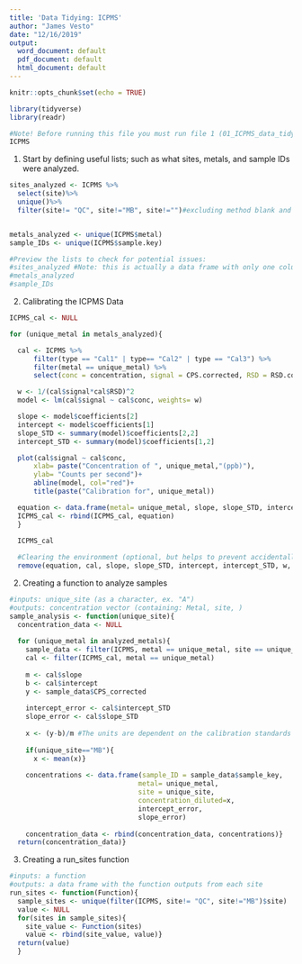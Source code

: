 ```yaml
---
title: 'Data Tidying: ICPMS'
author: "James Vesto"
date: "12/16/2019"
output:
  word_document: default
  pdf_document: default
  html_document: default
---
```


```r

knitr::opts_chunk$set(echo = TRUE)

library(tidyverse)
library(readr)
```

```r
#Note! Before running this file you must run file 1 (01_ICPMS_data_tidying.Rmd)
ICPMS
```

1) Start by defining useful lists; such as what sites, metals, and sample IDs were analyzed.

```r
sites_analyzed <- ICPMS %>% 
  select(site)%>%
  unique()%>%
  filter(site!= "QC", site!="MB", site!="")#excluding method blank and quality control from the list of sites


metals_analyzed <- unique(ICPMS$metal)
sample_IDs <- unique(ICPMS$sample.key)

#Preview the lists to check for potential issues:
#sites_analyzed #Note: this is actually a data frame with only one column!
#metals_analyzed
#sample_IDs
```

2) Calibrating the ICPMS Data

```r

ICPMS_cal <- NULL

for (unique_metal in metals_analyzed){

  cal <- ICPMS %>% 
      filter(type == "Cal1" | type== "Cal2" | type == "Cal3") %>% 
      filter(metal == unique_metal) %>%
      select(conc = concentration, signal = CPS.corrected, RSD = RSD.corrected) #(Kg/mL)

  w <- 1/(cal$signal*cal$RSD)^2 
  model <- lm(cal$signal ~ cal$conc, weights= w)

  slope <- model$coefficients[2]
  intercept <- model$coefficients[1]
  slope_STD <- summary(model)$coefficients[2,2]
  intercept_STD <- summary(model)$coefficients[1,2]

  plot(cal$signal ~ cal$conc,
      xlab= paste("Concentration of ", unique_metal,"(ppb)"),
      ylab= "Counts per second")+ 
      abline(model, col="red")+ 
      title(paste("Calibration for", unique_metal)) 

  equation <- data.frame(metal= unique_metal, slope, slope_STD, intercept, intercept_STD)
  ICPMS_cal <- rbind(ICPMS_cal, equation)
  }

  ICPMS_cal 
  
  #Clearing the environment (optional, but helps to prevent accidentally using the wrong object!)
  remove(equation, cal, slope, slope_STD, intercept, intercept_STD, w, model, unique_metal)
```

2) Creating a function to analyze samples
```r
#inputs: unique_site (as a character, ex. "A")
#outputs: concentration vector (containing: Metal, site, )
sample_analysis <- function(unique_site){
  concentration_data <- NULL
  
  for (unique_metal in analyzed_metals){
    sample_data <- filter(ICPMS, metal == unique_metal, site == unique_site) 
    cal <- filter(ICPMS_cal, metal == unique_metal) 
  
    m <- cal$slope 
    b <- cal$intercept 
    y <- sample_data$CPS_corrected
  
    intercept_error <- cal$intercept_STD
    slope_error <- cal$slope_STD
  
    x <- (y-b)/m #The units are dependent on the calibration standards (Kg/mL)
    
    if(unique_site=="MB"){
      x <- mean(x)}
  
    concentrations <- data.frame(sample_ID = sample_data$sample_key,
                                metal= unique_metal,
                                site = unique_site,
                                concentration_diluted=x, 
                                intercept_error, 
                                slope_error)
    
    concentration_data <- rbind(concentration_data, concentrations)}
  return(concentration_data)}

```

3) Creating a run_sites function
```r
#inputs: a function
#outputs: a data frame with the function outputs from each site
run_sites <- function(Function){
  sample_sites <- unique(filter(ICPMS, site!= "QC", site!="MB")$site)
  value <- NULL
  for(sites in sample_sites){
    site_value <- Function(sites)
    value <- rbind(site_value, value)}
  return(value)
  }
```


